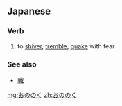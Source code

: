 ==Japanese==

===Verb===
{{ja-verb|h|type=1|rom=ononoku}}

# {{ja-def|戦く}} to [[shiver]], [[tremble]], [[quake]] with fear

===See also===
* [[戦]]

[[mg:おののく]]
[[zh:おののく]]